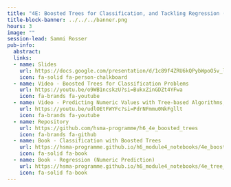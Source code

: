 ```yaml
---
title: "4E: Boosted Trees for Classification, and Tackling Regression (Numeric Prediction) Problems with Machine Learning"
title-block-banner: ../../../banner.png
hours: 3
image: ""
session-lead: Sammi Rosser
pub-info:
  abstract: 
  links:
  - name: Slides
    url: https://docs.google.com/presentation/d/1c89f4ZRU6kQPybWpoO5v_lphAqqnPPfPEAkfVli85iM/edit?usp=sharing
    icon: fa-solid fa-person-chalkboard
  - name: Video - Boosted Trees for Classification Problems
    url: https://youtu.be/o9WB1ncskzU?si=BukxZinGDZt4YFwa
    icon: fa-brands fa-youtube
  - name: Video - Predicting Numeric Values with Tree-based Algorithms, and Data Prep for ML with OneHot encoding
    url: https://youtu.be/udlOEtFWYFc?si=PdrNFmmu0NkFgllt
    icon: fa-brands fa-youtube
  - name: Repository
    url: https://github.com/hsma-programme/h6_4e_boosted_trees
    icon: fa-brands fa-github
  - name: Book - Classification with Boosted Trees
    url: https://hsma-programme.github.io/h6_module4_notebooks/4e_boosting_titanic.html
    icon: fa-solid fa-book
  - name: Book - Regression (Numeric Prediction)
    url: https://hsma-programme.github.io/h6_module4_notebooks/4e_tree_based_models_regression.html
    icon: fa-solid fa-book
---
```


